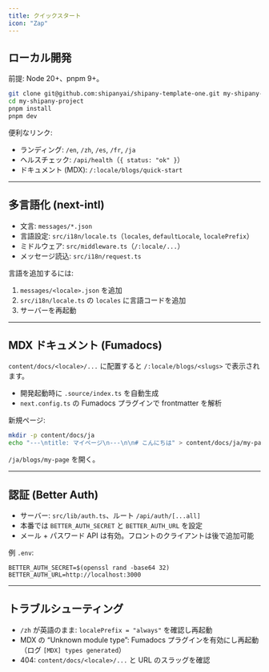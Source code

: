 ```yaml
---
title: クイックスタート
icon: "Zap"
---
```


## ローカル開発

前提: Node 20+、pnpm 9+。

```bash
git clone git@github.com:shipanyai/shipany-template-one.git my-shipany-project
cd my-shipany-project
pnpm install
pnpm dev
```

便利なリンク:

- ランディング: `/en`, `/zh`, `/es`, `/fr`, `/ja`
- ヘルスチェック: `/api/health`（`{ status: "ok" }`）
- ドキュメント (MDX): `/:locale/blogs/quick-start`

---

## 多言語化 (next-intl)

- 文言: `messages/*.json`
- 言語設定: `src/i18n/locale.ts`（`locales`, `defaultLocale`, `localePrefix`）
- ミドルウェア: `src/middleware.ts`（`/:locale/...`）
- メッセージ読込: `src/i18n/request.ts`

言語を追加するには:

1) `messages/<locale>.json` を追加
2) `src/i18n/locale.ts` の `locales` に言語コードを追加
3) サーバーを再起動

---

## MDX ドキュメント (Fumadocs)

`content/docs/<locale>/...` に配置すると `/:locale/blogs/<slugs>` で表示されます。

- 開発起動時に `.source/index.ts` を自動生成
- `next.config.ts` の Fumadocs プラグインで frontmatter を解析

新規ページ:

```bash
mkdir -p content/docs/ja
echo "---\ntitle: マイページ\n---\n\n# こんにちは" > content/docs/ja/my-page.mdx
```

`/ja/blogs/my-page` を開く。

---

## 認証 (Better Auth)

- サーバー: `src/lib/auth.ts`、ルート `/api/auth/[...all]`
- 本番では `BETTER_AUTH_SECRET` と `BETTER_AUTH_URL` を設定
- メール + パスワード API は有効。フロントのクライアントは後で追加可能

例 `.env`:

```env
BETTER_AUTH_SECRET=$(openssl rand -base64 32)
BETTER_AUTH_URL=http://localhost:3000
```

---

## トラブルシューティング

- `/zh` が英語のまま: `localePrefix = "always"` を確認し再起動
- MDX の “Unknown module type”: Fumadocs プラグインを有効にし再起動（ログ `[MDX] types generated`）
- 404: `content/docs/<locale>/...` と URL のスラッグを確認
